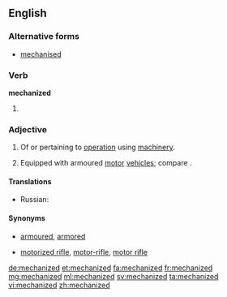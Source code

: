 ==English==

===Alternative forms===
* [[mechanised]]

===Verb===
'''mechanized'''

# {{en-past of|mechanize}}

===Adjective===
{{en-adj}}

# Of or pertaining to [[operation]] using [[machinery]].
# {{context|military|lang=en}} Equipped with armoured [[motor]] [[vehicle]]s; compare {{term|motorized||equipped with unarmoured vehicles}}.

====Translations====
{{trans-top|of or pertaining to operation using machinery}}
* Russian: {{t+|ru|механизированный|tr=mexanizírovannyj}}
{{trans-mid}}
{{trans-bottom}}

{{trans-top|equipped with armoured motor vehicles}}
{{trans-mid}}
{{trans-bottom}}

====Synonyms====
* {{sense|military}} [[armoured]], [[armored]]
* {{sense|military}} [[motorized rifle]], [[motor-rifle]], [[motor rifle]] {{qualifier|Soviet|Russian}}

[[de:mechanized]]
[[et:mechanized]]
[[fa:mechanized]]
[[fr:mechanized]]
[[mg:mechanized]]
[[ml:mechanized]]
[[sv:mechanized]]
[[ta:mechanized]]
[[vi:mechanized]]
[[zh:mechanized]]
